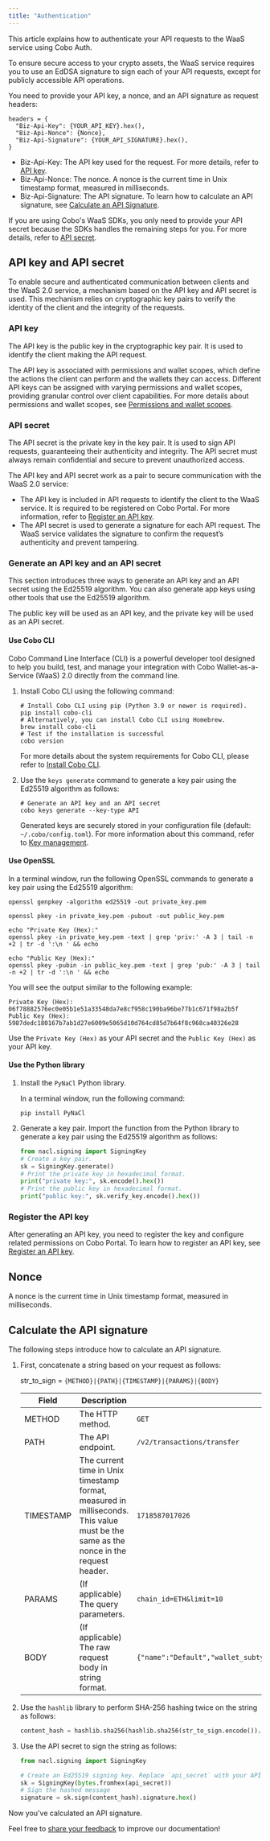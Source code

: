 ```yaml
---
title: "Authentication"
---
```


This article explains how to authenticate your API requests to the WaaS service using Cobo Auth. 

To ensure secure access to your crypto assets, the WaaS service requires you to use an EdDSA signature to sign each of your API requests, except for publicly accessible API operations.

You need to provide your API key, a nonce, and an API signature as request headers:

```
headers = {
  "Biz-Api-Key": {YOUR_API_KEY}.hex(),
  "Biz-Api-Nonce": {Nonce},
  "Biz-Api-Signature": {YOUR_API_SIGNATURE}.hex(),
}
```

- Biz-Api-Key: The API key used for the request. For more details, refer to [API key](#api-key).
- Biz-Api-Nonce: The nonce. A nonce is the current time in Unix timestamp format, measured in milliseconds. 
- Biz-Api-Signature: The API signature. To learn how to calculate an API signature, see [Calculate an API Signature](#calculate-the-api-signature).

If you are using Cobo's WaaS SDKs, you only need to provide your API secret because the SDKs handles the remaining steps for you. For more details, refer to [API secret](#api-secret).

## API key and API secret

To enable secure and authenticated communication between clients and the WaaS 2.0 service, a mechanism based on the API key and API secret is used.  This mechanism relies on cryptographic key pairs to verify the identity of the client and the integrity of the requests.

### API key

The API key is the public key in the cryptographic key pair. It is used to identify the client making the API request. 

The API key is associated with permissions and wallet scopes, which define the actions the client can perform and the wallets they can access. Different API keys can be assigned with varying permissions and wallet scopes, providing granular control over client capabilities. 
<Info>For more details about permissions and wallet scopes, see [Permissions and wallet scopes](/v2/guides/overview/permissions-and-scopes).</Info>

### API secret

The API secret is the private key in the key pair. It is used to sign API requests, guaranteeing their authenticity and integrity. The API secret must always remain confidential and secure to prevent unauthorized access.

The API key and API secret work as a pair to secure communication with the WaaS 2.0 service:

- The API key is included in API requests to identify the client to the WaaS service. It is required to be registered on Cobo Portal. For more information, refer to [Register an API key](https://manuals.cobo.com/en/portal/developer-console/create-api-key).
- The API secret is used to generate a signature for each API request. The WaaS service validates the signature to confirm the request’s authenticity and prevent tampering.

### Generate an API key and an API secret

This section introduces three ways to generate an API key and an API secret using the Ed25519 algorithm. You can also generate app keys using other tools that use the Ed25519 algorithm.

The public key will be used as an API key, and the private key will be used as an API secret.

#### Use Cobo CLI

Cobo Command Line Interface (CLI) is a powerful developer tool designed to help you build, test, and manage your integration with Cobo Wallet-as-a-Service (WaaS) 2.0 directly from the command line.

1. Install Cobo CLI using the following command:

    ```shell
    # Install Cobo CLI using pip (Python 3.9 or newer is required).
    pip install cobo-cli
    # Alternatively, you can install Cobo CLI using Homebrew.
    brew install cobo-cli
    # Test if the installation is successful
    cobo version
    ```

    For more details about the system requirements for Cobo CLI, please refer to [Install Cobo CLI](/v2/developer-tools/cobo-cli/quick-start-guide#system-requirements).

2. Use the `keys generate` command to generate a key pair using the Ed25519 algorithm as follows:

    ```shell
    # Generate an API key and an API secret
    cobo keys generate --key-type API
    ```

    Generated keys are securely stored in your configuration file (default: `~/.cobo/config.toml`). For more information about this command, refer to [Key management](/v2/developer-tools/cobo-cli/key-management).

#### Use OpenSSL

In a terminal window, run the following OpenSSL commands to generate a key pair using the Ed25519 algorithm:

```shell
openssl genpkey -algorithm ed25519 -out private_key.pem

openssl pkey -in private_key.pem -pubout -out public_key.pem

echo "Private Key (Hex):"
openssl pkey -in private_key.pem -text | grep 'priv:' -A 3 | tail -n +2 | tr -d ':\n ' && echo

echo "Public Key (Hex):"
openssl pkey -pubin -in public_key.pem -text | grep 'pub:' -A 3 | tail -n +2 | tr -d ':\n ' && echo
```

You will see the output similar to the following example:
```
Private Key (Hex):
06f78882576ec0e05b1e51a33548da7e8cf958c190ba96be77b1c671f98a2b5f
Public Key (Hex):
5987dedc180167b7ab1d27e6009e5065d10d764cd85d7b64f8c968ca40326e28
```

Use the `Private Key (Hex)` as your API secret and the `Public Key (Hex)` as your API key.

#### Use the Python library

1. Install the `PyNaCl` Python library.

   In a terminal window, run the following command:
    ```shell
    pip install PyNaCl
    ```

2. Generate a key pair.
   Import the function from the Python library to generate a key pair using the Ed25519 algorithm as follows:

    ```python
    from nacl.signing import SigningKey
    # Create a key pair.
    sk = SigningKey.generate()
    # Print the private key in hexadecimal format.
    print("private key:", sk.encode().hex())
    # Print the public key in hexadecimal format.
    print("public key:", sk.verify_key.encode().hex())

### Register the API key

After generating an API key, you need to register the key and configure related permissions on Cobo Portal. To learn how to register an API key, see [Register an API key](https://manuals.cobo.com/en/portal/developer-console/create-api-key). 

## Nonce

A nonce is the current time in Unix timestamp format, measured in milliseconds. 

## Calculate the API signature

The following steps introduce how to calculate an API signature.

1. First, concatenate a string based on your request as follows:

    str_to_sign = `{METHOD}|{PATH}|{TIMESTAMP}|{PARAMS}|{BODY}`

    | **Field** | **Description**                                              | **Example**                                                  |
    | --------- | ------------------------------------------------------------ | ------------------------------------------------------------ |
    | METHOD    | The HTTP method.                                             | `GET`                                                          |
    | PATH      | The API endpoint.                                            | `/v2/transactions/transfer`                                    |
    | TIMESTAMP | The current time in Unix timestamp format, measured in milliseconds. This value must be the same as the nonce in the request header. | `1718587017026`                                                |
    | PARAMS    | (If applicable) The query parameters.                        | `chain_id=ETH&limit=10  `                                      |
    | BODY      | (If applicable) The raw request body in string format.       | `{"name":"Default","wallet_subtype":"Asset","wallet_type":"Custodial"}` |


2. Use the `hashlib` library to perform SHA-256 hashing twice on the string as follows:

    ```python
    content_hash = hashlib.sha256(hashlib.sha256(str_to_sign.encode()).digest()).digest()
    ```

3. Use the API secret to sign the string as follows:

    ```python
    from nacl.signing import SigningKey
    
    # Create an Ed25519 signing key. Replace `api_secret` with your API secret.
    sk = SigningKey(bytes.fromhex(api_secret))
    # Sign the hashed message
    signature = sk.sign(content_hash).signature.hex()
    ```

Now you've calculated an API signature.

<Tip>Feel free to [share your feedback](https://forms.zohopublic.com/cobo/form/DocumentFeedbackForm/formperma/QvLOhxJv1_JMsJ-1dleZ8Itb_7rzN-LtgvsDdxosoVI) to improve our documentation!</Tip>